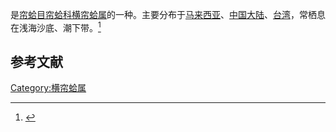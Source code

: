 {{noteTA
|T=zh-cn:织锦巴非蛤; zh-tw:織紋橫簾蛤;
|1=zh-cn:织锦巴非蛤; zh-tw:織紋橫簾蛤;
}}
{{Speciesbox
| name = 织锦巴非蛤
| image = 
| image_width = 
| genus = Paphia
| species = textile
| authority = (Gmelin, 1791)
}}
{{地区用词4|start=学名：''{{lang|la|Paphia textile}}''|cn=织锦巴非蛤|tw=織紋橫簾蛤|as=称}}是[[帘蛤目|帘蛤目]][[帘蛤科|帘蛤科]][[横帘蛤属|横帘蛤属]]的一种。主要分布于[[马来西亚|马来西亚]]、[[中国大陆|中国大陆]]、[[台湾|台湾]]，常栖息在浅海沙底、潮下带。<ref>{{cite web|url=http://shell.sinica.edu.tw/chinese/shellbase_detail.php?science_no=2748|title=国际贝库：织锦巴非蛤|publisher=台湾贝类资料库|accessdate=2009-08-11|archive-date=2016-03-04|archive-url=https://web.archive.org/web/20160304113530/http://shell.sinica.edu.tw/chinese/shellbase_detail.php?science_no=2748|dead-url=no}}</ref>

== 参考文献 ==
{{reflist|2}}
{{Taxonbar|from=Q13997722}}

[[Category:横帘蛤属|Category:横帘蛤属]]